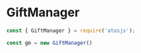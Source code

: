 # GiftManager

```js filename="JavaScript" copy
const { GiftManager } = require('atosjs');

const gm = new GiftManager()
```
